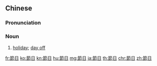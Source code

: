 {{also|节日}}
==Chinese==
{{zh-forms|s=节日}}

===Pronunciation===
{{zh-pron
|m=jiérì
|c=zit3 jat6
|h=pfs=chiet-ngit
|mn=qz,tp,xm:choeh-li̍t/kh,zz:cheh-ji̍t/qz,tp,xm:chiat-li̍t/kh,zz:chiat-ji̍t/twvk:choeh-ji̍t
|ma=zh-jiérì.ogg
|cat=n
}}

===Noun===
{{zh-noun}}

# [[holiday]]; [[day off]]

[[fr:節日]]
[[ko:節日]]
[[kn:節日]]
[[hu:節日]]
[[mg:節日]]
[[ja:節日]]
[[th:節日]]
[[chr:節日]]
[[zh:節日]]